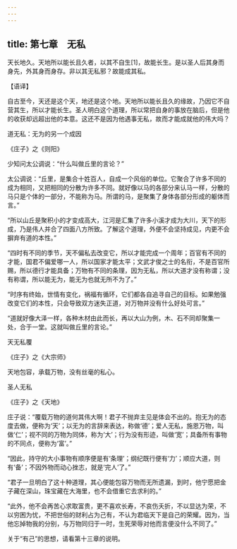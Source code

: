 ```yaml
---
---
---
```

title: 第七章　无私
---




天长地久。天地所以能长且久者，以其不自生[1]，故能长生。是以圣人后其身而身先，外其身而身存。非以其无私邪？故能成其私。

【语译】

自古至今，天还是这个天，地还是这个地。天地所以能长且久的缘故，乃因它不自营其生，所以才能长生。圣人明白这个道理，所以常把自身的事放在脑后，但是他的收获却远超出他的本意。这还不是因为他遇事无私，故而才能成就他的伟大吗？

道无私：无为的另一个成因

《庄子》之《则阳》

少知问太公调说：“什么叫做丘里的言论？”

太公调说：“丘里，是集合十姓百人，自成一个风俗的单位。它聚合了许多不同的成为相同，又把相同的分散为许多不同。就好像以马的各部分来认马一样，分散的马只是个体的一部分，不能称为马。所谓的马，是聚集了身体各部分形成的躯体而言。”

“所以山丘是聚积小的才变成高大，江河是汇集了许多小溪才成为大川，天下的形成，乃是伟人并合了四面八方所致。了解这个道理，外便不会坚持成见，内更不会摒弃有道的本性。”

“四时有不同的季节，天不偏私去改变它，所以才能完成一个周年；百官有不同的才能，国君不偏爱哪一人，所以国家才能太平；文武才俊之士的名衔，不是百官所赐，所以德行才能具备；万物有不同的条理，因为无私，所以大道才没有称谓；没有称谓，所以能无为，能无为也就无所不为了。”

“时序有终始，世情有变化，祸福有循环，它们都各自追寻自己的目标。如果勉强改变它们的本性，只会导致双方迷失正道，对万物并没有什么好处可言。”

“道就好像大泽一样，各种木材由此而长，再以大山为例，木、石不同却聚集一处，合于一堂。这就叫做丘里的言论。”

天无私覆

《庄子》之《大宗师》

天地包容，承载万物，没有丝毫的私心。

圣人无私

《庄子》之《天地》

庄子说：“覆载万物的道何其伟大啊！君子不抛弃主见是体会不出的。抱无为的态度去做，便称为‘天’；以无为的言辞来表达，称做‘德’；爱人无私，施恩万物，叫做‘仁’；视不同的万物为同体，称为‘大’；行为没有形迹，叫做‘宽’；具备所有事物的不同点，便称为‘富’。”

“因此，持守的大小事物有顺序便是有‘条理’；纲纪既行便有‘力’；顺应大道，则有‘备’；不因外物而动心挫志，就是‘完人’了。”

“君子一旦明白了这十种道理，其心便能包容万物而无所遗漏，到时，他宁愿把金子藏在深山，珠宝藏在大海里，也不会借重它去求利的。”

“此外，他不会再苦心求取富贵，更不喜欢长寿，不哀伤夭折，不以显达为荣，不以穷困为忧，不把世俗的财利占为己有，不认为君临天下是自己的荣耀。因为，当他忘掉物我的分别，与万物同归于一时，生死荣辱对他而言便没什么不同了。”

关于“有己”的思想，请看第十三章的说明。